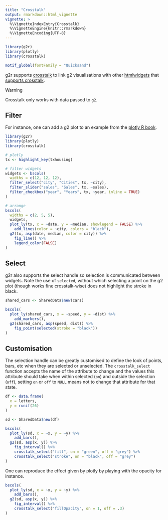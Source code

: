 ```yaml
---
title: "Crosstalk"
output: rmarkdown::html_vignette
vignette: >
  %\VignetteIndexEntry{Crosstalk}
  %\VignetteEngine{knitr::rmarkdown}
  %\VignetteEncoding{UTF-8}
---
```


```r
library(g2r)
library(plotly)
library(crosstalk)

motif_global(fontFamily = "Quicksand")
```

g2r supports [crosstalk](https://rstudio.github.io/crosstalk/) to link g2 visualisations with other [htmlwidgets](http://htmlwidgets.org/) that [supports crosstalk](https://rstudio.github.io/crosstalk/widgets.html).

<div class="panel panel-warning">
<div class="panel-heading">Warning</div>
<div class="panel-body">
Crosstalk only works with data passed to `g2`.
</div>
</div>

## Filter

For instance, one can add a g2 plot to an example from the [plotly R book](https://plotly-r.com/client-side-linking.html).

```r
library(g2r)
library(plotly)
library(crosstalk)

# plotly
tx <- highlight_key(txhousing)

# filter widgets
widgets <- bscols(
  widths = c(12, 12, 12),
  filter_select("city", "Cities", tx, ~city),
  filter_slider("sales", "Sales", tx, ~sales),
  filter_checkbox("year", "Years", tx, ~year, inline = TRUE)
)

# arrange
bscols(
  widths = c(2, 5, 5),
  widgets, 
  plot_ly(tx, x = ~date, y = ~median, showlegend = FALSE) %>% 
    add_lines(color = ~city, colors = "black"),
  g2(tx, asp(date, median, color = city)) %>% 
    fig_line() %>% 
    legend_color(FALSE)
)
```

## Select

g2r also supports the select handle so selection is communicated between widgets. Note the use of `selected`, without which selecting a point on the g2 plot (though works fine crosstalk-wise) does not highlight the stroke in black.

```r
shared_cars <- SharedData$new(cars)

bscols(
  plot_ly(shared_cars, x = ~speed, y = ~dist) %>% 
    add_markers(),
  g2(shared_cars, asp(speed, dist)) %>% 
    fig_point(selected(stroke = "black"))
)
```

## Customisation

The selection handle can be greatly customised to define the look of points, bars, etc when they are selected or unselected. The `crosstalk_select` function accepts the name of the attribute to change and the values this attribute should take when within selected (`on`) and outside the selection (`off`), setting `on` or `off` to `NULL` means not to change that attribute for that state.

```r
df <- data.frame(
  x = letters,
  y = runif(26)
)

sd <- SharedData$new(df)

bscols(
  plot_ly(sd, x = ~x, y = ~y) %>% 
    add_bars(),
  g2(sd, asp(x, y)) %>% 
    fig_interval() %>% 
    crosstalk_select("fill", on = "green", off = "grey") %>% 
    crosstalk_select("stroke", on = "black", off = "grey")
)
```

One can reproduce the effect given by plotly by playing with the opacity for instance.

```r
bscols(
  plot_ly(sd, x = ~x, y = ~y) %>% 
    add_bars(),
  g2(sd, asp(x, y)) %>% 
    fig_interval() %>% 
    crosstalk_select("fillOpacity", on = 1, off = .3)
)
```
